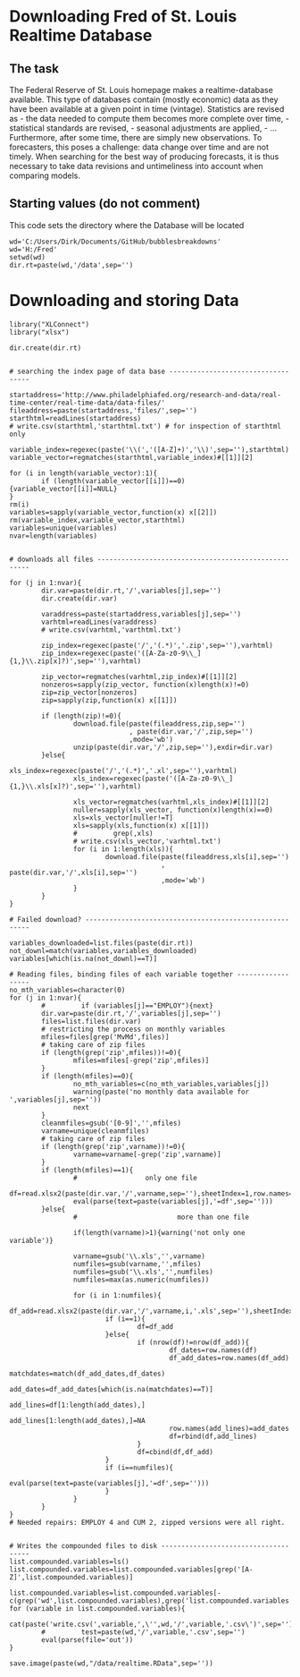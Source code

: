 Downloading Fred of St. Louis Realtime Database
========
## The task
The Federal Reserve of St. Louis homepage makes a realtime-database available. This type of databases contain (mostly economic) data as they have been available at a given point in time (vintage). Statistics are revised as 
- the data needed to compute them becomes more complete over time,
- statistical standards are revised,
- seasonal adjustments are applied,
- ...
Furthermore, after some time, there are simply new observations.
To forecasters, this poses a challenge: data change over time and are not timely.
When searching for the best way of producing forecasts, it is thus necessary to take data revisions and untimeliness into account when comparing models.


## Starting values (do not comment)
This code sets the directory where the Database will be located
```
wd='C:/Users/Dirk/Documents/GitHub/bubblesbreakdowns'
wd='H:/Fred'
setwd(wd)
dir.rt=paste(wd,'/data',sep='')
```



# Downloading and storing Data 

```
library("XLConnect")
library("xlsx")

dir.create(dir.rt)


# searching the index page of data base -----------------------------------

startaddress='http://www.philadelphiafed.org/research-and-data/real-time-center/real-time-data/data-files/'
fileaddress=paste(startaddress,'files/',sep='')
starthtml=readLines(startaddress)
# write.csv(starthtml,'starthtml.txt') # for inspection of starthtml only 

variable_index=regexec(paste('\\(','([A-Z]+)','\\)',sep=''),starthtml)
variable_vector=regmatches(starthtml,variable_index)#[[1]][2]

for (i in length(variable_vector):1){
        if (length(variable_vector[[i]])==0){variable_vector[[i]]=NULL}
}
rm(i)
variables=sapply(variable_vector,function(x) x[[2]])
rm(variable_index,variable_vector,starthtml)
variables=unique(variables)
nvar=length(variables)


# downloads all files -----------------------------------------------------

for (j in 1:nvar){
        dir.var=paste(dir.rt,'/',variables[j],sep='')
        dir.create(dir.var)
        
        varaddress=paste(startaddress,variables[j],sep='')
        varhtml=readLines(varaddress)
        # write.csv(varhtml,'varthtml.txt')
        
        zip_index=regexec(paste('/','(.*)','.zip',sep=''),varhtml)
        zip_index=regexec(paste('([A-Za-z0-9\\_]{1,}\\.zip[x]?)',sep=''),varhtml)
        
        zip_vector=regmatches(varhtml,zip_index)#[[1]][2]
        nonzeros=sapply(zip_vector, function(x)length(x)!=0)
        zip=zip_vector[nonzeros]
        zip=sapply(zip,function(x) x[[1]])
        
        if (length(zip)!=0){
                download.file(paste(fileaddress,zip,sep='')
                              , paste(dir.var,'/',zip,sep='')
                              ,mode='wb')   
                unzip(paste(dir.var,'/',zip,sep=''),exdir=dir.var)
        }else{
                xls_index=regexec(paste('/','(.*)','.xl',sep=''),varhtml)
                xls_index=regexec(paste('([A-Za-z0-9\\_]{1,}\\.xls[x]?)',sep=''),varhtml)
                
                xls_vector=regmatches(varhtml,xls_index)#[[1]][2]
                nuller=sapply(xls_vector, function(x)length(x)==0)
                xls=xls_vector[nuller!=T]
                xls=sapply(xls,function(x) x[[1]])
                #         grep(,xls)
                # write.csv(xls_vector,'varhtml.txt')
                for (i in 1:length(xls)){
                        download.file(paste(fileaddress,xls[i],sep='')
                                      , paste(dir.var,'/',xls[i],sep='')
                                      ,mode='wb')                    
                }    
        }
}

# Failed download? --------------------------------------------------------

variables_downloaded=list.files(paste(dir.rt))
not_downl=match(variables,variables_downloaded)
variables[which(is.na(not_downl)==T)]

# Reading files, binding files of each variable together ------------------
no_mth_variables=character(0)
for (j in 1:nvar){
        #         if (variables[j]=="EMPLOY"){next}
        dir.var=paste(dir.rt,'/',variables[j],sep='')
        files=list.files(dir.var)
        # restricting the process on monthly variables        
        mfiles=files[grep('MvMd',files)]
        # taking care of zip files
        if (length(grep('zip',mfiles))!=0){
                mfiles=mfiles[-grep('zip',mfiles)]
        }
        if (length(mfiles)==0){
                no_mth_variables=c(no_mth_variables,variables[j])
                warning(paste('no monthly data available for ',variables[j],sep=''))
                next
        }
        cleanmfiles=gsub('[0-9]','',mfiles)
        varname=unique(cleanmfiles)
        # taking care of zip files
        if (length(grep('zip',varname))!=0){
                varname=varname[-grep('zip',varname)]
        }
        if (length(mfiles)==1){
                #                 only one file
                df=read.xlsx2(paste(dir.var,'/',varname,sep=''),sheetIndex=1,row.names=1)
                eval(parse(text=paste(variables[j],'=df',sep='')))
        }else{
                #                         more than one file
                
                if(length(varname)>1){warning('not only one variable')}
                
                varname=gsub('\\.xls','',varname)
                numfiles=gsub(varname,'',mfiles)
                numfiles=gsub('\\.xls','',numfiles)
                numfiles=max(as.numeric(numfiles))
                
                for (i in 1:numfiles){
                        df_add=read.xlsx2(paste(dir.var,'/',varname,i,'.xls',sep=''),sheetIndex=1,row.names=1)
                        if (i==1){
                                df=df_add
                        }else{
                                if (nrow(df)!=nrow(df_add)){
                                        df_dates=row.names(df)
                                        df_add_dates=row.names(df_add)
                                        matchdates=match(df_add_dates,df_dates)
                                        add_dates=df_add_dates[which(is.na(matchdates)==T)]
                                        add_lines=df[1:length(add_dates),]
                                        add_lines[1:length(add_dates),]=NA
                                        row.names(add_lines)=add_dates
                                        df=rbind(df,add_lines)
                                }
                                df=cbind(df,df_add)
                        }
                        if (i==numfiles){
                                eval(parse(text=paste(variables[j],'=df',sep='')))
                        }
                }
        }
}
# Needed repairs: EMPLOY 4 and CUM 2, zipped versions were all right.


# Writes the compounded files to disk -------------------------------------
list.compounded.variables=ls()
list.compounded.variables=list.compounded.variables[grep('[A-Z]',list.compounded.variables)]

list.compounded.variables=list.compounded.variables[-c(grep('wd',list.compounded.variables),grep('list.compounded.variables',list.compounded.variables))]
for (variable in list.compounded.variables){
        cat(paste('write.csv(',variable,',\'',wd,'/',variable,'.csv\')',sep=''),file='out')
        #         test=paste(wd,'/',variable,'.csv',sep='')
        eval(parse(file='out'))
}

save.image(paste(wd,"/data/realtime.RData",sep=''))

```